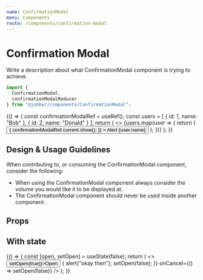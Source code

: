 ```yaml
---
name: ConfirmationModal
menu: Components
route: /components/confirmation-modal
---
```



# Confirmation Modal

<ComponentStatus stage="pre" responsive="no" accessible="no" />

Write a description about what ConfirmationModal component is trying to achieve.

```ts
import {
  ConfirmationModal,
  confirmationModalReducer
} from "@jobber/components/ConfirmationModal";
```

<Playground>
  {() => {
    const confirmationModalRef = useRef();
    const users = [
      {
        id: 1,
        name: "Bob"
      },
      {
        id: 2,
        name: "Donald"
      }
    ];
    return (
      <>
        {users.map(user => {
          return (
            <button
              onClick={() => {
                confirmationModalRef.current.show();
              }}
            >
              Alert {user.name}
            </button>
          );
        })}
        <ConfirmationModal ref={confirmationModalRef} />
      </>
    );
  }}
</Playground>

<!--
  It is not necessary to include Design & Usage Guidlelines. Use this section
  to answer common questions and considerations about component usage.
-->

## Design & Usage Guidelines

When contributing to, or consuming the ConfirmationModal component, consider the
following:

- When using the ConfirmationModal component always consider the volume you
  would like it to be displayed at.
- The ConfirmationModal component should never be used inside another component.

## Props

<Props of={ConfirmationModal} />

<!--
  It is not necessary to provide an example of each prop. Use usage examples to
  highlight key features of a component or particular considerations.

  See `Button.mdx` for a good example of this.
-->

## With state

<Playground>
  {() => {
    const [open, setOpen] = useState(false);
    return (
      <>
        <button onClick={() => setOpen(true)}>Open</button>
        <ConfirmationModal
          state={{
            title: "Using State",
            open: open
          }}
          onConfirm={() => {
            alert("okay then");
            setOpen(false);
          }}
          onCancel={() => setOpen(false)}
        />
      </>
    );
  }}
</Playground>
